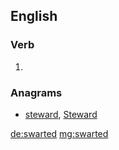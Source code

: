 ==English==

===Verb===
{{head|en}}

# {{en-past of|swart}}

===Anagrams===
* [[steward#English|steward]], [[Steward#English|Steward]]

[[de:swarted]]
[[mg:swarted]]